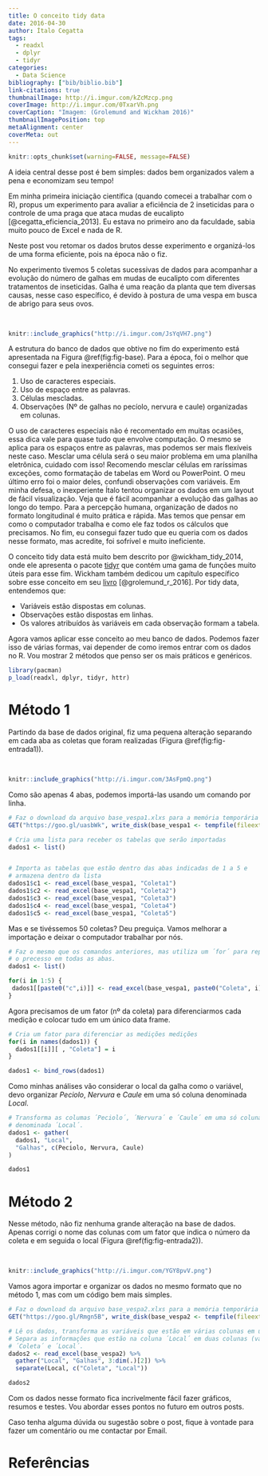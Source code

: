 ---
title: O conceito tidy data
date: 2016-04-30
author: Ítalo Cegatta
tags:
  - readxl
  - dplyr
  - tidyr
categories:
  - Data Science
bibliography: ["bib/biblio.bib"]
link-citations: true
thumbnailImage: http://i.imgur.com/kZcMzcp.png
coverImage: http://i.imgur.com/0TxarVh.png
coverCaption: "Imagem: (Grolemund and Wickham 2016)"
thumbnailImagePosition: top
metaAlignment: center
coverMeta: out
---

```{r set, echo=FALSE, include=FALSE}
knitr::opts_chunk$set(warning=FALSE, message=FALSE)
```

A ideia central desse post é bem simples: dados bem organizados valem a pena e economizam seu tempo!

Em minha primeira iniciação científica (quando comecei a trabalhar com o R), propus um experimento para avaliar a eficiência de 2 inseticidas para o controle de uma praga que ataca mudas de eucalipto [@cegatta_eficiencia_2013]. Eu estava no primeiro ano da faculdade, sabia muito pouco de Excel e nada de R.

Neste post vou retomar os dados brutos desse experimento e organizá-los de uma forma eficiente, pois na época não o fiz.

No experimento tivemos 5 coletas sucessivas de dados para acompanhar a evolução do número de galhas em mudas de eucalipto com diferentes tratamentos de inseticidas. Galha é uma reação da planta que tem diversas causas, nesse caso específico, é devido à postura de uma vespa em busca de abrigo para seus ovos.

<br>
```{r fig-base, echo=FALSE, fig.cap="Dados brutos. Como não organizar seu banco de dados."}
knitr::include_graphics("http://i.imgur.com/JsYqVH7.png")
```

A estrutura do banco de dados que obtive no fim do experimento está apresentada na Figura \@ref(fig:fig-base). Para a época, foi o melhor que consegui fazer e pela inexperiência cometi os seguintes erros:
  
1. Uso de caracteres especiais.
2. Uso de espaço entre as palavras.
3. Células mescladas.
4. Observações (Nº de galhas no pecíolo, nervura e caule) organizadas em colunas.

O uso de caracteres especiais não é recomentado em muitas ocasiões, essa dica vale para quase tudo que envolve computação. O mesmo se aplica para os espaços entre as palavras, mas podemos ser mais flexíveis neste caso. Mesclar uma célula será o seu maior problema em uma planilha eletrônica, cuidado com isso! Recomendo mesclar células em raríssimas exceções, como formatação de tabelas em Word ou PowerPoint. O meu último erro foi o maior deles, confundi observações com variáveis. Em minha defesa, o inexperiente Ítalo tentou organizar os dados em um layout de fácil visualização. Veja que é fácil acompanhar a evolução das galhas ao longo do tempo. Para a percepção humana, organização de dados no formato longitudinal é muito prática e rápida. Mas temos que pensar em como o computador trabalha e como ele faz todos os cálculos que precisamos. No fim, eu consegui fazer tudo que eu queria com os dados nesse formato, mas acredite, foi sofrível e muito ineficiente. 

O conceito tidy data está muito bem descrito por @wickham_tidy_2014, onde ele apresenta o pacote [tidyr](https://cran.r-project.org/web/packages/tidyr/index.html) que contém uma gama de funções muito úteis para esse fim. Wickham também dedicou um capítulo específico sobre esse conceito em seu [livro](http://r4ds.had.co.nz/) [@grolemund_r_2016]. Por tidy data, entendemos que:
  
* Variáveis estão dispostas em colunas.
* Observações estão dispostas em linhas.
* Os valores atribuídos às variáveis em cada observação formam a tabela.

Agora vamos aplicar esse conceito ao meu banco de dados. Podemos fazer isso de várias formas, vai depender de como iremos entrar com os dados no R. Vou mostrar 2 métodos que penso ser os mais práticos e genéricos.

```{r pacotes}
library(pacman)
p_load(readxl, dplyr, tidyr, httr)
```

# Método 1

Partindo da base de dados original, fiz uma pequena alteração separando em cada aba as coletas que foram realizadas (Figura \@ref(fig:fig-entrada1)).

<br>
```{r fig-entrada1, echo=FALSE, fig.cap="Modificação do banco de dados original para ser importado no R. Divisão das coletas em abas."}
knitr::include_graphics("http://i.imgur.com/3AsFpmQ.png")
```

Como são apenas 4 abas, podemos importá-las usando um comando por linha.

```{r, include=FALSE}
# Faz o download da arquivo base_vespa1.xlxs para a memória temporária
GET("https://goo.gl/uasbWk", write_disk(base_vespa1 <- tempfile(fileext = ".xlsx")))

# Cria uma lista para receber os tabelas que serão importadas
dados1 <- list() 


# Importa as tabelas que estão dentro das abas indicadas de 1 a 5 e
# armazena dentro da lista
dados1$c1 <- read_excel(base_vespa1, "Coleta1")
dados1$c2 <- read_excel(base_vespa1, "Coleta2")
dados1$c3 <- read_excel(base_vespa1, "Coleta3")
dados1$c4 <- read_excel(base_vespa1, "Coleta4")
dados1$c5 <- read_excel(base_vespa1, "Coleta5")
```

Mas e se tivéssemos 50 coletas? Deu preguiça. Vamos melhorar a importação e deixar o computador trabalhar por nós.

```{r}
# Faz o mesmo que os comandos anteriores, mas utiliza um ´for´ para repetir 
# o precesso em todas as abas. 
dados1 <- list()

for(i in 1:5) {
 dados1[[paste0("c",i)]] <- read_excel(base_vespa1, paste0("Coleta", i))
}
```

Agora precisamos de um fator (nº da coleta) para diferenciarmos cada medição e colocar tudo em um único data frame.

```{r}
# Cria um fator para diferenciar as medições medições 
for(i in names(dados1)) {
  dados1[[i]][ , "Coleta"] = i  
}

dados1 <- bind_rows(dados1)
```

Como minhas análises vão considerar o local da galha como o variável, devo organizar *Peciolo*, *Nervura* e *Caule* em uma só coluna denominada *Local*.

```{r}
# Transforma as columas ´Peciolo´, ´Nervura´ e ´Caule´ em uma só coluna
# denominada ´Local´.
dados1 <- gather(
  dados1, "Local",
  "Galhas", c(Peciolo, Nervura, Caule)
)

dados1
```

# Método 2

Nesse método, não fiz nenhuma grande alteração na base de dados. Apenas corrigi o nome das colunas com um fator que indica o número da coleta e em seguida o local (Figura \@ref(fig:fig-entrada2)).

<br>
```{r fig-entrada2, echo=FALSE, fig.cap="Modificação do banco de dados original para ser importado no R. Alteração dos nomes das colunas."}
knitr::include_graphics("http://i.imgur.com/YGY8pvV.png")
```

Vamos agora importar e organizar os dados no mesmo formato que no método 1, mas com um código bem mais simples.

```{r, include=FALSE}
# Faz o download da arquivo base_vespa2.xlxs para a memória temporária
GET("https://goo.gl/Rmgn5B", write_disk(base_vespa2 <- tempfile(fileext = ".xlsx")))
```

```{r}
# Lê os dados, transforma as variáveis que estão em várias colunas em uma só e
# Separa as informações que estão na coluna ´Local´ em duas colunas (variáveis)
# ´Coleta´ e ´Local´.
dados2 <- read_excel(base_vespa2) %>%
  gather("Local", "Galhas", 3:dim(.)[2]) %>%
  separate(Local, c("Coleta", "Local"))

dados2
```

Com os dados nesse formato fica incrivelmente fácil fazer gráficos, resumos e testes. Vou abordar esses pontos no futuro em outros posts.

Caso tenha alguma dúvida ou sugestão sobre o post, fique à vontade para fazer um comentário ou me contactar por Email.

# Referências

